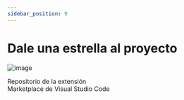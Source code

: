 ```yaml
---
sidebar_position: 9
---
```

# Dale una estrella al proyecto


![image](assets/give-a-star.png)

<Link to="https://github.com/gbenm/pintos-vscode">
Repositorio de la extensión
</Link>

<br />

<Link to="https://marketplace.visualstudio.com/items?itemName=gbenm.pintos">
Marketplace de Visual Studio Code
</Link>
